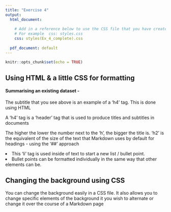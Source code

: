 ```yaml
---
title: "Exercise 4"
output:
  html_document:
    
    # Add in a reference below to use the CSS file that you have created separately
    # For example  css: styles.css
    css: styles(Ex_4_complete).css
    
  pdf_document: default
---
```


```r
knitr::opts_chunk$set(echo = TRUE)
```

<!-- Replace the two hashtags below to setup the header with a 'h2' tag -->

<h2> Using HTML & a little CSS for formatting </h2>

<h4> Summarising an existing dataset - </h4>


<p> The subtitle that you see above is an example of a 'h4' tag.  This is done using HTML </p>
<p> A 'h4' tag is a 'header' tag that is used to produce titles and subtitles in documents </p>
<p> The higher the lower the number next to the 'h', the bigger the title is.  'h2' is the equivalent of the size of the text that Markdown uses by default for headings - using the '##' approach </p>


<li> This 'li' tag is used inside of text to start a new list / bullet point. </li>
<li> Bullet points can be formatted individually in the same way that other elements can be. </li>


## Changing the background using CSS

<p> You can change the background easily in a CSS file.  It also allows you to change specific elements of the background it you wish to alternate or change it over the course of a Markdown page </p>
